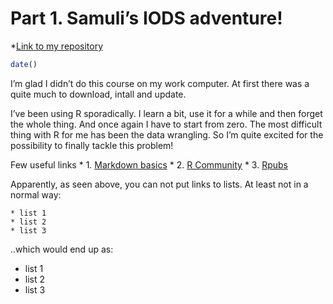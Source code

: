 
# Part 1. Samuli's IODS adventure!

*[Link to my repository](https://github.com/sampotarmo/IODS-project)

```r
date()
```

I'm glad I didn't do this course on my work computer. At first there was a quite much to download, intall and update.

I've been using R sporadically. I learn a bit, use it for a while and then forget the whole thing. And once again I have to start from zero. The most difficult thing with R for me has been the data wrangling. So I'm quite excited for the possibility to finally tackle this problem!

Few useful links
* 1. [Markdown basics](https://rmarkdown.rstudio.com/lesson-1.html)
* 2. [R Community](https://www.r-statistics.com/tag/r-community/)
* 3. [Rpubs](https://rpubs.com/)

Apparently, as seen above, you can not put links to lists. At least not in a normal way:

`* list 1` \
`* list 2` \
`* list 3`

..which would end up as:

* list 1
* list 2
* list 3